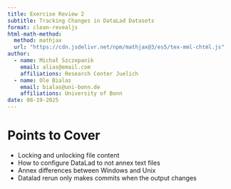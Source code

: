 ```yaml
---
title: Exercise Review 2
subtitle: Tracking Changes in DataLad Datasets
format: clean-revealjs
html-math-method:
  method: mathjax
  url: "https://cdn.jsdelivr.net/npm/mathjax@3/es5/tex-mml-chtml.js"
author:
  - name: Michał Szczepanik
    email: alias@email.com
    affiliations: Research Center Juelich
  - name: Ole Bialas
    email: bialas@uni-bonn.de
    affiliations: University of Bonn
date: 08-19-2025
---
```


# Points to Cover

- Locking and unlocking file content
- How to configure DataLad to not annex text files
- Annex differences between Windows and Unix
- Datalad rerun only makes commits when the output changes
